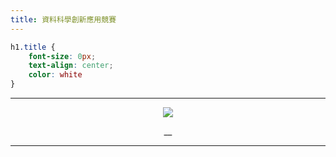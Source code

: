 ```yaml
---
title: 資料科學創新應用競賽
---
```

```css
h1.title {
    font-size: 0px;
    text-align: center;
    color: white
}
```
___
<center>
<img src="asset/2020banner.jpg">
<center>
__

___

